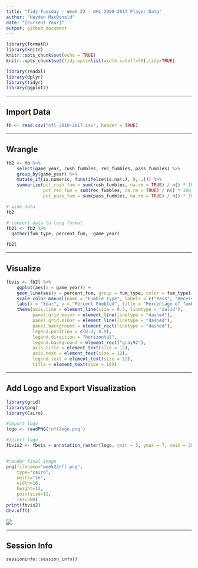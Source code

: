 ```yaml
---
title: "Tidy Tuesday - Week 22 - NFL 2000-2017 Player Data"
author: "Hayden MacDonald"
date: "[Current Year]"
output: github_document
---
```


```r
library(formatR)
library(knitr)
knitr::opts_chunk$set(echo = TRUE)
knitr::opts_chunk$set(tidy.opts=list(width.cutoff=50),tidy=TRUE)

library(readxl)
library(dplyr)
library(tidyr)
library(ggplot2)
```

----

## Import Data
```r
fb <- read.csv("nfl_2010-2017.csv", header = TRUE)
```

----

## Wrangle

```r
fb2 <- fb %>%
    select(game_year, rush_fumbles, rec_fumbles, pass_fumbles) %>%
    group_by(game_year) %>%
    mutate_if(is.numeric, funs(ifelse(is.na(.), 0, .))) %>%
    summarize(pct_rush_fum = sum(rush_fumbles, na.rm = TRUE) / n() * 100, 
              pct_rec_fum = sum(rec_fumbles, na.rm = TRUE) / n() * 100, 
              pct_pass_fum = sum(pass_fumbles, na.rm = TRUE) / n() * 100)

# wide data
fb2

# convert data to long format
fb2l <- fb2 %>%
  gather(fum_type, percent_fum, -game_year)

fb2l
```

----

## Visualize

```r
fbvis <- fb2l %>%
    ggplot(aes(x = game_year)) +
    geom_line(aes(y = percent_fum, group = fum_type, color = fum_type)) +
    scale_color_manual(name = "Fumble Type", labels = c("Pass", "Receive", "Rush"), values = c("#003399", "#aaaabb", "#cc0033")) +
    labs(x = "Year", y = "Percent Fumbled", title = "Percentage of fumbles per year by fumble type", subtitle = "Fumbles by passing, receiving or rushing") + 
    theme(axis.line = element_line(size = 0.5, linetype = "solid"), 
          panel.grid.major = element_line(linetype = "dashed"), 
          panel.grid.minor = element_line(linetype = "dashed"), 
          panel.background = element_rect(linetype = "dashed"),
          legend.position = c(0.4, 0.9),
          legend.direction = "horizontal",
          legend.background = element_rect("gray92"), 
          axis.title = element_text(size = 12),
          axis.text = element_text(size = 12), 
          legend.text = element_text(size = 12), 
          title = element_text(size = 16))
```

----

## Add Logo and Export Visualization

```r
library(grid)
library(png)
library(Cairo)

#import logo
logo <- readPNG('nfllogo.png')

#insert logo
fbvis2 <- fbvis + annotation_raster(logo, ymin = 5, ymax = 7, xmin = 2012.5, xmax = 2017.5)


#render final image
png(filename="week22nfl.png",
    type="cairo",
    units="in", 
    width=16,      
    height=12, 
    pointsize=12, 
    res=300)
print(fbvis2)
dev.off()
```

![](week22nfl.png)

----

## Session Info

```r
sessioninfo::session_info()
```














